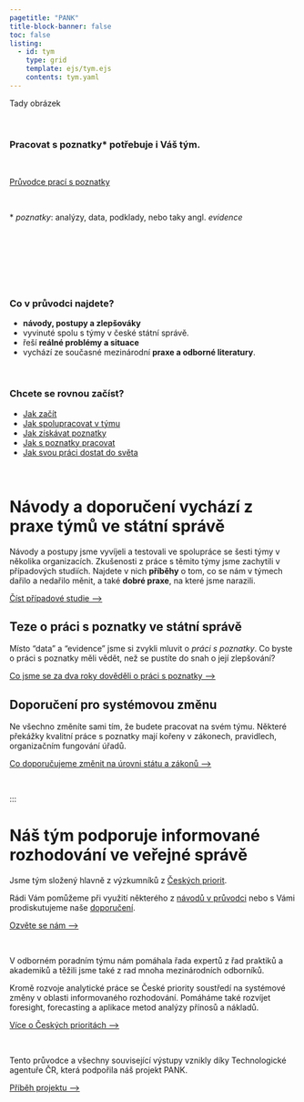 ```yaml
---
pagetitle: "PANK"
title-block-banner: false
toc: false
listing: 
  - id: tym
    type: grid
    template: ejs/tym.ejs
    contents: tym.yaml
---
```


:::{.column-page-inset}

::: {.grid}

::: {.g-col-6}

Tady obrázek

:::

::: {.g-col-6}

<br />

### Pracovat s poznatky* potřebuje i Váš tým.<br />

<br />

:::{.btn .btn-primary}
[Průvodce prací s poznatky](/pruvodce)
:::

<br />

\* *poznatky*: analýzy, data, podklady, nebo taky angl. *evidence*

<br />
<br />

:::
:::

:::{.page-full .strip .page-inset}

:::{.aside}

<br />

:::

:::{.grid}

:::{.g-col-6}

<br />

### Co v průvodci najdete?

:::{.front-listing-left}

- **návody, postupy a zlepšováky**
- vyvinuté spolu s týmy v české státní správě.
- řeší **reálné problémy a situace**
- vychází ze současné mezinárodní **praxe a odborné literatury**.

:::

:::
:::{.g-col-6}

<br />

### Chcete se rovnou začíst?

:::{.front-listing-right}


- [Jak začít](/pruvodce/jak-zacit)  
- [Jak spolupracovat v týmu](/pruvodce/jak-zacit) 
- [Jak získávat poznatky](/pruvodce/jak-zacit)   
- [Jak s poznatky pracovat](/pruvodce/jak-zacit)   
- [Jak svou práci dostat do světa](/pruvodce/jak-zacit) 

<br />

:::


:::
:::

:::


# Návody a doporučení vychází z praxe týmů ve státní správě

Návody a postupy jsme vyvíjeli a testovali ve spolupráce se šesti týmy v několika organizacích. Zkušenosti z práce s těmito týmy jsme zachytili v případových studiích. Najdete v nich **příběhy** o tom, co se nám v týmech dařilo a nedařilo měnit, a také **dobré praxe**, na které jsme narazili.

:::{.btn .btn-primary}
[Číst případové studie ⟶](/pripadove-studie)
:::

:::

## Teze o práci s poznatky ve státní správě

Místo "data" a "evidence" jsme si zvykli mluvit o *práci s poznatky*. Co byste o práci s poznatky měli vědět, než se pustíte do snah o její zlepšování?

:::{.btn .btn-primary}
[Co jsme se za dva roky dověděli o práci s poznatky ⟶](/teze)
:::

## Doporučení pro systémovou změnu

Ne všechno změníte sami tím, že budete pracovat na svém týmu. Některé překážky kvalitní práce s poznatky mají kořeny v zákonech, pravidlech, organizačním fungování úřadů.

:::{.btn .btn-primary}
[Co doporučujeme změnit na úrovni státu a zákonů ⟶](/teze)
:::

<br />

:::

# Náš tým podporuje informované rozhodování ve veřejné správě

Jsme tým složený hlavně z výzkumníků z [Českých priorit](https://ceskepriority.cz).

Rádi Vám pomůžeme při využití některého z [návodů v průvodci](/pruvodce) nebo s Vámi prodiskutujeme naše [doporučení](/doporuceni).

:::{.btn .btn-primary}
[Ozvěte se nám ⟶](mailto:email@ceskepriority.cz)
:::


<br />

:::{#tym}
:::

V odborném poradním týmu nám pomáhala řada expertů z řad praktiků a akademiků a těžili jsme také z rad mnoha mezinárodních odborníků.


Kromě rozvoje analytické práce se České priority soustředí na systémové změny v oblasti informovaného rozhodování. Pomáháme také rozvíjet foresight, forecasting a aplikace metod analýzy přínosů a nákladů.

:::{.btn .btn-primary}
[Více o Českých prioritách ⟶](https://ceskepriority.cz)
:::

<br />

Tento průvodce a všechny související výstupy vznikly díky Technologické agentuře ČR, která podpořila náš projekt PANK. 

:::{.btn .btn-primary}
[Příběh projektu ⟶](/pribeh-projektu)
:::



